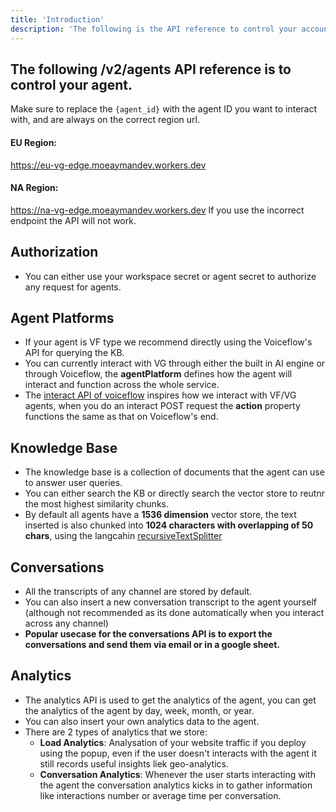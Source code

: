 ```yaml
---
title: 'Introduction'
description: 'The following is the API reference to control your account and agents through REST requests.'
---
```


## The following /v2/agents API reference is to control your agent.
Make sure to replace the `{agent_id}` with the agent ID you want to interact with, and are always on the correct region url.
#### EU Region:
https://eu-vg-edge.moeaymandev.workers.dev
#### NA Region:
https://na-vg-edge.moeaymandev.workers.dev
<Warning>If you use the incorrect endpoint the API will not work.</Warning>

## Authorization
- You can either use your workspace secret or agent secret to authorize any request for agents.

## Agent Platforms
- If your agent is VF type we recommend directly using the Voiceflow's API for querying the KB.
- You can currently interact with VG through either the built in AI engine or through Voiceflow, the <strong>agentPlatform</strong> defines how the agent will interact and function across the whole service.
- The [interact API of voiceflow](https://developer.voiceflow.com/reference/stateinteract-1) inspires how we interact with VF/VG agents, when you do an interact POST request the <strong>action</strong> property functions the same as that on Voiceflow's end. 

## Knowledge Base
- The knowledge base is a collection of documents that the agent can use to answer user queries.
- You can either search the KB or directly search the vector store to reutnr the most highest similarity chunks.
- By default all agents have a <strong>1536 dimension</strong> vector store, the text inserted is also chunked into <strong>1024 characters with overlapping of 50 chars</strong>, using the langcahin [recursiveTextSplitter](https://js.langchain.com/docs/modules/data_connection/document_transformers/recursive_text_splitter)

## Conversations
- All the transcripts of any channel are stored by default.
- You can also insert a new conversation transcript to the agent yourself (although not recommended as its done automatically when you interact across any channel)
- **Popular usecase for the conversations API is to export the conversations and send them via email or in a google sheet.**

## Analytics
- The analytics API is used to get the analytics of the agent, you can get the analytics of the agent by day, week, month, or year.
- You can also insert your own analytics data to the agent.
- There are 2 types of analytics that we store:
    - **Load Analytics**: Analysation of your website traffic if you deploy using the popup, even if the user doesn't interacts with the agent it still records useful insights liek geo-analytics.
    - **Conversation Analytics**: Whenever the user starts interacting with the agent the conversation analytics kicks in to gather information like interactions number or average time per conversation. 
